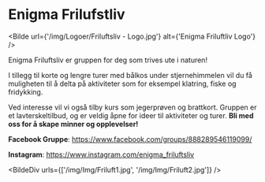 # Enigma Frilufstliv


<Bilde url={'/img/Logoer/Friluftsliv - Logo.jpg'} alt={'Enigma Friluftliv Logo'} />

Enigma Friluftsliv er gruppen for deg som trives ute i naturen!

I tillegg til korte og lengre turer med bålkos under stjernehimmelen vil du få muligheten til å delta på aktiviteter som for eksempel klatring, fiske og fridykking. 

Ved interesse vil vi også tilby kurs som jegerprøven og brattkort. Gruppen er et lavterskeltilbud, og er veldig åpne for ideer til aktiviteter og turer. **Bli med oss for å skape minner og opplevelser!**

**Facebook Gruppe**: <a href='https://www.facebook.com/groups/888289546119099/ '>https://www.facebook.com/groups/888289546119099/ </a>

**Instagram**: <a href='https://www.instagram.com/enigma_friluftsliv'>https://www.instagram.com/enigma_friluftsliv</a>

<BildeDiv urls={['/img/Img/Friluft1.jpg', '/img/Img/Friluft2.jpg']} />
